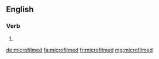 ==English==

===Verb===
{{head|en}}

# {{en-past of|microfilm}}

[[de:microfilmed]]
[[fa:microfilmed]]
[[fr:microfilmed]]
[[mg:microfilmed]]
